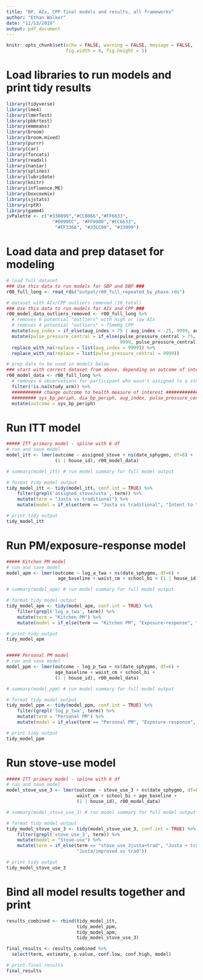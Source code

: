 ```yaml
---
title: "BP, AIx, CPP final models and results, all frameworks"
author: "Ethan Walker"
date: "11/13/2019"
output: pdf_document
---
```


```r
knitr::opts_chunk$set(echo = FALSE, warning = FALSE, message = FALSE, 
                      fig.width = 8, fig.height = 5)
```

# Load libraries to run models and print tidy results
```r
library(tidyverse)
library(lme4)
library(lmerTest)
library(pbkrtest)
library(emmeans)
library(broom)
library(broom.mixed)
library(purrr)
library(car)
library(forcats)
library(readxl)
library(naniar)
library(splines)
library(lubridate)
library(knitr)
library(influence.ME)
library(boxcoxmix)
library(sjstats)
library(rptR)
library(gamm4)
jvPalette <- c("#330099","#CC0066","#FF6633", 
                 "#0099CC", "#FF9900","#CC6633",
                  "#FF3366", "#33CC99", "#33999")
```

# Load data and prep dataset for modeling
```r
# load full dataset
### Use this data to run models for SBP and DBP ###
r00_full_long <- read_rds("output/r00_full_repeated_by_phase.rds")

# dataset with AIx/CPP outliers removed (10 total)
### Use this data to run models for AIx and CPP ###
r00_model_data_outliers_removed <- r00_full_long %>% 
  # removes 6 potential "outliers" with high or low AIx
  # removes 4 potential "outliers" > 75mmHg CPP
  mutate(aug_index = if_else(aug_index > 75 | aug_index < -25, 9999, aug_index)) %>% 
  mutate(pulse_pressure_central = if_else(pulse_pressure_central > 75,
                                          9999, pulse_pressure_central)) %>% 
  replace_with_na(replace = list(aug_index = 9999)) %>% 
  replace_with_na(replace = list(pulse_pressure_central = 9999))

# prep data to be used in models below
### start with correct dataset from above, depending on outcome of interest ###
r00_model_data <- r00_full_long %>% 
  # removes 6 observations for participant who wasn't assigned to a study arm
  filter(!is.na(study_arm)) %>% 
  ########### change outcome to health measure of interest ######################
  ######### sys_bp_periph, dia_bp_periph, aug_index, pulse_pressure_central
  mutate(outcome = sys_bp_periph) 
```

# Run ITT model
```r
##### ITT primary model - spline with 6 df
# run and save model
model_itt <- lmer(outcome ~ assigned_stove + ns(date_sphygmo, df=6) + 
                  (1 | house_id), r00_model_data)

# summary(model_itt) # run model summary for full model output

# format tidy model output
tidy_model_itt <- tidy(model_itt, conf.int = TRUE) %>% 
    filter(grepl('assigned_stoveJusta', term)) %>% 
    mutate(term = "Justa vs traditional") %>% 
    mutate(model = if_else(term == "Justa vs traditional", "Intent to treat", "na")) 

# print tidy output
tidy_model_itt
```

# Run PM/exposure-response model
```r
##### Kitchen PM model
# run and save model
model_apm <- lmer(outcome ~ log_a_twa + ns(date_sphygmo, df=6) + 
                   age_baseline + waist_cm + school_bi + (1 | house_id), r00_model_data)

# summary(model_apm) # run model summary for full model output

# format tidy model output
tidy_model_apm <- tidy(model_apm, conf.int = TRUE) %>% 
    filter(grepl('log_a_twa', term)) %>%  
    mutate(term = "Kitchen PM") %>% 
    mutate(model = if_else(term == "Kitchen PM", "Exposure-response", "na")) 

# print tidy output
tidy_model_apm


##### Personal PM model
# run and save model
model_ppm <- lmer(outcome ~ log_p_twa + ns(date_sphygmo, df=6) + 
                  age_baseline + waist_cm + school_bi + 
                  (1 | house_id), r00_model_data)

# summary(model_ppm) # run model summary for full model output

# format tidy model output
tidy_model_ppm <- tidy(model_ppm, conf.int = TRUE) %>% 
    filter(grepl('log_p_twa', term)) %>%  
    mutate(term = "Personal PM") %>% 
    mutate(model = if_else(term == "Personal PM", "Exposure-response", "na")) 

# print tidy output
tidy_model_ppm
```

# Run stove-use model
```r
##### ITT primary model - spline with 6 df
# run and save model
model_stove_use_3 <- lmer(outcome ~ stove_use_3 + ns(date_sphygmo, df=6) + 
                          waist_cm + school_bi + age_baseline +
                          (1 | house_id), r00_model_data)

# summary(model_stove_use_3) # run model summary for full model output

# format tidy model output
tidy_model_stove_use_3 <- tidy(model_stove_use_3, conf.int = TRUE) %>% 
    filter(grepl('stove_use_3', term)) %>% 
    mutate(model = "Stove-use") %>% 
    mutate(term = if_else(term == "stove_use_3justa+trad", "Justa + trad vs trad",
                          "Justa/improved vs trad"))

# print tidy output
tidy_model_stove_use_3
```

# Bind all model results together and print
```r
results_combined <- rbind(tidy_model_itt,
                          tidy_model_ppm,
                          tidy_model_apm,
                          tidy_model_stove_use_3)

final_results <- results_combined %>% 
  select(term, estimate, p.value, conf.low, conf.high, model)

# print final results
final_results
```
